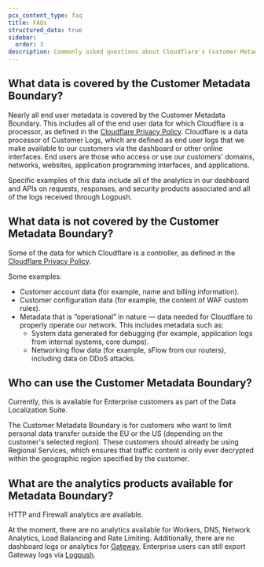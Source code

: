 ```yaml
---
pcx_content_type: faq
title: FAQs
structured_data: true
sidebar:
  order: 3
description: Commonly asked questions about Cloudflare's Customer Metadata Boundary.
---
```


## What data is covered by the Customer Metadata Boundary?

Nearly all end user metadata is covered by the Customer Metadata Boundary. This includes all of the end user data for which Cloudflare is a processor, as defined in the [Cloudflare Privacy Policy](https://www.cloudflare.com/privacypolicy/). Cloudflare is a data processor of Customer Logs, which are defined as end user logs that we make available to our customers via the dashboard or other online interfaces. End users are those who access or use our customers' domains, networks, websites, application programming interfaces, and applications.

Specific examples of this data include all of the analytics in our dashboard and APIs on requests, responses, and security products associated and all of the logs received through Logpush.

## What data is not covered by the Customer Metadata Boundary?

Some of the data for which Cloudflare is a controller, as defined in the [Cloudflare Privacy Policy](https://www.cloudflare.com/privacypolicy/).

Some examples:

- Customer account data (for example, name and billing information).
- Customer configuration data (for example, the content of WAF custom rules).
- Metadata that is “operational” in nature — data needed for Cloudflare to properly operate our network. This includes metadata such as:
  - System data generated for debugging (for example, application logs from internal systems, core dumps).
  - Networking flow data (for example, sFlow from our routers), including data on DDoS attacks.

## Who can use the Customer Metadata Boundary?

Currently, this is available for Enterprise customers as part of the Data Localization Suite.

The Customer Metadata Boundary is for customers who want to limit personal data transfer outside the EU or the US (depending on the customer's selected region). These customers should already be using Regional Services, which ensures that traffic content is only ever decrypted within the geographic region specified by the customer.

## What are the analytics products available for Metadata Boundary?

HTTP and Firewall analytics are available.

At the moment, there are no analytics available for Workers, DNS, Network Analytics, Load Balancing and Rate Limiting. Additionally, there are no dashboard logs or analytics for [Gateway](/cloudflare-one/insights/logs/gateway-logs/#limitations). Enterprise users can still export Gateway logs via [Logpush](/cloudflare-one/insights/logs/logpush/).
